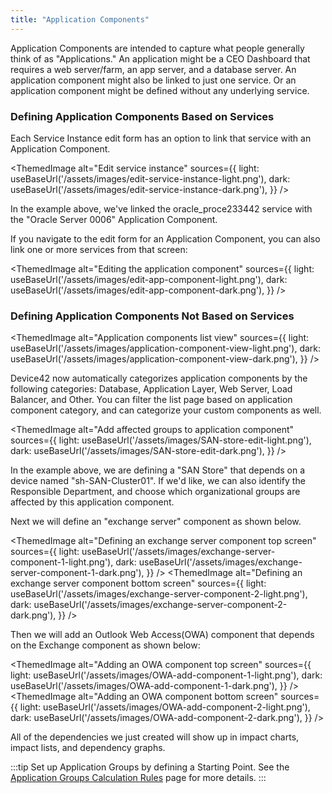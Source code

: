 ```yaml
---
title: "Application Components"
---
```



Application Components are intended to capture what people generally think of as "Applications." An application might be a CEO Dashboard that requires a web server/farm, an app server, and a database server. An application component might also be linked to just one service. Or an application component might be defined without any underlying service.

### Defining Application Components Based on Services

Each Service Instance edit form has an option to link that service with an Application Component.

<ThemedImage
  alt="Edit service instance"
  sources={{
    light: useBaseUrl('/assets/images/edit-service-instance-light.png'),
    dark: useBaseUrl('/assets/images/edit-service-instance-dark.png'),
  }}
/>

In the example above, we've linked the oracle\_proce233442 service with the "Oracle Server 0006" Application Component.

If you navigate to the edit form for an Application Component, you can also link one or more services from that screen:

<ThemedImage
  alt="Editing the application component"
  sources={{
    light: useBaseUrl('/assets/images/edit-app-component-light.png'),
    dark: useBaseUrl('/assets/images/edit-app-component-dark.png'),
  }}
/>

### Defining Application Components Not Based on Services

<ThemedImage
  alt="Application components list view"
  sources={{
    light: useBaseUrl('/assets/images/application-component-view-light.png'),
    dark: useBaseUrl('/assets/images/application-component-view-dark.png'),
  }}
/>

Device42 now automatically categorizes application components by the following categories: Database, Application Layer, Web Server, Load Balancer, and Other. You can filter the list page based on application component category, and can categorize your custom components as well.

<ThemedImage
  alt="Add affected groups to application component"
  sources={{
    light: useBaseUrl('/assets/images/SAN-store-edit-light.png'),
    dark: useBaseUrl('/assets/images/SAN-store-edit-dark.png'),
  }}
/>

In the example above, we are defining a "SAN Store" that depends on a device named "sh-SAN-Cluster01". If we'd like, we can also identify the Responsible Department, and choose which organizational groups are affected by this application component.

Next we will define an "exchange server" component as shown below.

<ThemedImage
  alt="Defining an exchange server component top screen"
  sources={{
    light: useBaseUrl('/assets/images/exchange-server-component-1-light.png'),
    dark: useBaseUrl('/assets/images/exchange-server-component-1-dark.png'),
  }}
/>
<ThemedImage
  alt="Defining an exchange server component bottom screen"
  sources={{
    light: useBaseUrl('/assets/images/exchange-server-component-2-light.png'),
    dark: useBaseUrl('/assets/images/exchange-server-component-2-dark.png'),
  }}
/>

Then we will add an Outlook Web Access(OWA) component that depends on the Exchange component as shown below:

<ThemedImage
  alt="Adding an OWA component top screen"
  sources={{
    light: useBaseUrl('/assets/images/OWA-add-component-1-light.png'),
    dark: useBaseUrl('/assets/images/OWA-add-component-1-dark.png'),
  }}
/>
<ThemedImage
  alt="Adding an OWA component bottom screen"
  sources={{
    light: useBaseUrl('/assets/images/OWA-add-component-2-light.png'),
    dark: useBaseUrl('/assets/images/OWA-add-component-2-dark.png'),
  }}
/>


All of the dependencies we just created will show up in impact charts, impact lists, and dependency graphs.

:::tip
Set up Application Groups by defining a Starting Point. See the [Application Groups Calculation Rules](/apps/application-groups/calculation-rules) page for more details.
:::
